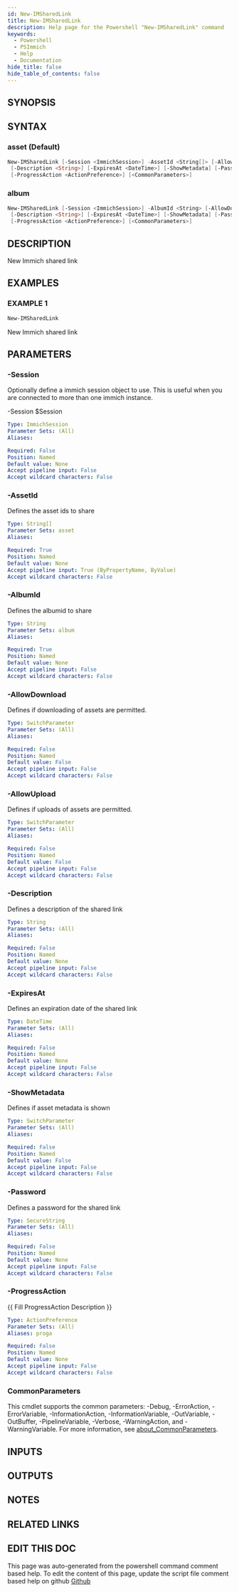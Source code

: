 ```yaml
---
id: New-IMSharedLink
title: New-IMSharedLink
description: Help page for the Powershell "New-IMSharedLink" command
keywords:
  - Powershell
  - PSImmich
  - Help
  - Documentation
hide_title: false
hide_table_of_contents: false
---
```


## SYNOPSIS

## SYNTAX

### asset (Default)

```powershell
New-IMSharedLink [-Session <ImmichSession>] -AssetId <String[]> [-AllowDownload] [-AllowUpload]
 [-Description <String>] [-ExpiresAt <DateTime>] [-ShowMetadata] [-Password <SecureString>]
 [-ProgressAction <ActionPreference>] [<CommonParameters>]
```

### album

```powershell
New-IMSharedLink [-Session <ImmichSession>] -AlbumId <String> [-AllowDownload] [-AllowUpload]
 [-Description <String>] [-ExpiresAt <DateTime>] [-ShowMetadata] [-Password <SecureString>]
 [-ProgressAction <ActionPreference>] [<CommonParameters>]
```

## DESCRIPTION

New Immich shared link

## EXAMPLES

### EXAMPLE 1

```powershell
New-IMSharedLink
```

New Immich shared link

## PARAMETERS

### -Session

Optionally define a immich session object to use.
This is useful when you are connected to more than one immich instance.

-Session $Session

```yaml
Type: ImmichSession
Parameter Sets: (All)
Aliases:

Required: False
Position: Named
Default value: None
Accept pipeline input: False
Accept wildcard characters: False
```

### -AssetId

Defines the asset ids to share

```yaml
Type: String[]
Parameter Sets: asset
Aliases:

Required: True
Position: Named
Default value: None
Accept pipeline input: True (ByPropertyName, ByValue)
Accept wildcard characters: False
```

### -AlbumId

Defines the albumid to share

```yaml
Type: String
Parameter Sets: album
Aliases:

Required: True
Position: Named
Default value: None
Accept pipeline input: False
Accept wildcard characters: False
```

### -AllowDownload

Defines if downloading of assets are permitted.

```yaml
Type: SwitchParameter
Parameter Sets: (All)
Aliases:

Required: False
Position: Named
Default value: False
Accept pipeline input: False
Accept wildcard characters: False
```

### -AllowUpload

Defines if uploads of assets are permitted.

```yaml
Type: SwitchParameter
Parameter Sets: (All)
Aliases:

Required: False
Position: Named
Default value: False
Accept pipeline input: False
Accept wildcard characters: False
```

### -Description

Defines a description of the shared link

```yaml
Type: String
Parameter Sets: (All)
Aliases:

Required: False
Position: Named
Default value: None
Accept pipeline input: False
Accept wildcard characters: False
```

### -ExpiresAt

Defines an expiration date of the shared link

```yaml
Type: DateTime
Parameter Sets: (All)
Aliases:

Required: False
Position: Named
Default value: None
Accept pipeline input: False
Accept wildcard characters: False
```

### -ShowMetadata

Defines if asset metadata is shown

```yaml
Type: SwitchParameter
Parameter Sets: (All)
Aliases:

Required: False
Position: Named
Default value: False
Accept pipeline input: False
Accept wildcard characters: False
```

### -Password

Defines a password for the shared link

```yaml
Type: SecureString
Parameter Sets: (All)
Aliases:

Required: False
Position: Named
Default value: None
Accept pipeline input: False
Accept wildcard characters: False
```

### -ProgressAction

\{\{ Fill ProgressAction Description \}\}

```yaml
Type: ActionPreference
Parameter Sets: (All)
Aliases: proga

Required: False
Position: Named
Default value: None
Accept pipeline input: False
Accept wildcard characters: False
```

### CommonParameters

This cmdlet supports the common parameters: -Debug, -ErrorAction, -ErrorVariable, -InformationAction, -InformationVariable, -OutVariable, -OutBuffer, -PipelineVariable, -Verbose, -WarningAction, and -WarningVariable. For more information, see [about_CommonParameters](http://go.microsoft.com/fwlink/?LinkID=113216).

## INPUTS

## OUTPUTS

## NOTES

## RELATED LINKS

## EDIT THIS DOC 

This page was auto-generated from the powershell command comment based help. To edit the content of this page, update the script file comment based help on github [Github](https://github.com/hanpq/PSImmich)
